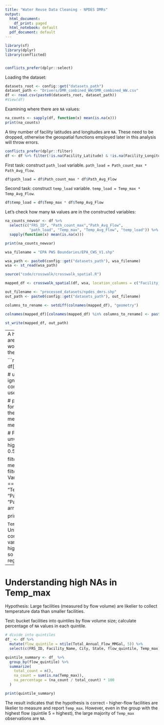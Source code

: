 ```yaml
---
title: "Water Reuse Data Cleaning - NPDES DMRs"
output:
  html_document:
    df_print: paged
  html_notebook: default
  pdf_document: default
---
```


```r
library(sf)
library(dplyr)
library(conflicted)


conflicts_prefer(dplyr::select)
```

Loading the dataset:

```r
datasets_root <- config::get("datasets_path")
dataset_path <- "Drivers/DMR_combined_WW/DMR_combined_WW.csv"
df <- read.csv(paste0(datasets_root, dataset_path))
#View(df)
```

Examining where there are `NA` values:

```r
na_counts <- sapply(df, function(x) mean(is.na(x)))
print(na_counts)
```
A tiny number of facility latitudes and longitudes are `NA`. These need to be dropped, otherwise the geospatial functions employed later in this analysis will throw errors.

```r
conflicts_prefer(dplyr::filter)
df <- df %>% filter(!is.na(Facility_Latitude) & !is.na(Facility_Longitude))
```
First task: construct `path_load` variable. `path_load = Path_count_max * Path_Avg_flow`.

```r
df$path_load = df$Path_count_max * df$Path_Avg_Flow
```

Second task: construct `temp_load` variable. `temp_load = Temp_max * Temp_Avg_Flow`.

```r
df$temp_load = df$Temp_max * df$Temp_Avg_Flow
```

Let's check how many `NA` values are in the constructed variables:

```r
na_counts_newvar <- df %>% 
  select(c("FRS_ID", "Path_count_max","Path_Avg_Flow",
           "path_load", "Temp_max", "Temp_Avg_Flow", "temp_load")) %>% 
  sapply(function(x) mean(is.na(x)))

print(na_counts_newvar)
```


```r
wsa_filename = "EPA PWS Boundaries/EPA_CWS_V1.shp"

wsa_path <- paste0(config::get("datasets_path"), wsa_filename)
wsa <- st_read(wsa_path)

source("code/crosswalk/crosswalk_spatial.R")

mapped_df <- crosswalk_spatial(df, wsa, location_columns = c("Facility_Latitude", "Facility_Longitude"))

out_filename <- "processed_datasets/npdes_dmrs.shp"
out_path <- paste0(config::get("datasets_path"), out_filename)

columns_to_rename <- setdiff(colnames(mapped_df), "geometry")

colnames(mapped_df)[colnames(mapped_df) %in% columns_to_rename] <- paste0("x", seq_along(columns_to_rename))

st_write(mapped_df, out_path)
```

---
A high percentage of values are `NA`. Let's investigate if it would be possible to impute them with MLR.

```r
numeric_df <- df[sapply(df, is.numeric)]

# use argument tells R to ignore NAs
cor_matrix <- cor(numeric_df, use="pairwise.complete.obs")

# puts the cor_matrix in long form, making it easier to filter the cross-correlations
melted_cor_matrix = melt(cor_matrix)

# Full correlation matrix is unwieldy, so focus on the high correlations.
threshold <- 0.5

filtered_correlations <- melted_cor_matrix %>%
  filter(abs(value) > threshold & Var1 != Var2) %>% 
  filter(Var1 == "Temp_max" | 
           Var1 == "Temp_Avg_Flow" |
           Var1 == "Path_count_max" |
           Var1 == "Path_Avg_Flow") %>%
  arrange(Var1)

print(filtered_correlations)
```

`Temp_max` is 86% `NA`. Unfortunately, it is highly correlated only with another variable (`Temp_avg`) with a high percentage of `NA` values, so we cannot use linear regression to try to impute it.
---

# Understanding high NAs in Temp_max

Hypothesis: Large facilities (measured by flow volume) are likelier to collect temperature data than smaller facilities. 

Test: bucket facilities into quintiles by flow volume size; calculate percentage of `NA` values in each quintile.

```r
# divide into quintiles
df_ <- df %>% 
  mutate(flow_quintile = ntile(Total_Annual_Flow_MMGal, 5)) %>%
  select(c(FRS_ID, Facility_Name, City, State, flow_quintile, Temp_max))

quintile_summary <- df_ %>% 
  group_by(flow_quintile) %>%
  summarize(
    total_count = n(),
    na_count = sum(is.na(Temp_max)),
    na_percentage = (na_count / total_count) * 100
  )

print(quintile_summary)
```
The result indicates that the hypothesis is correct - higher-flow facilities are likelier to measure and report `Temp_max`. However, even in the group with the highest flow (quintile 5 = highest), the large majority of `Temp_max` observations are `NA`.

